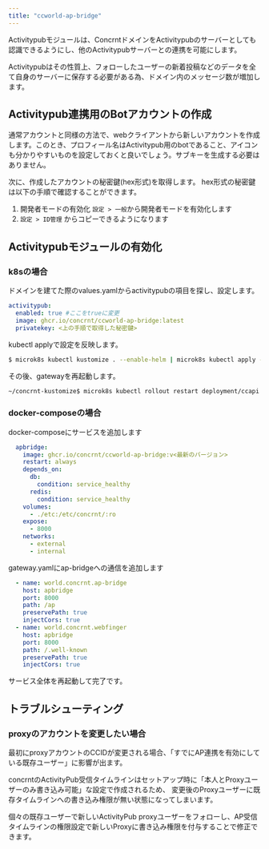 ```yaml
---
title: "ccworld-ap-bridge"
---
```



Activitypubモジュールは、ConcrntドメインをActivitypubのサーバーとしても認識できるようにし、他のActivitypubサーバーとの連携を可能にします。

<Aside>
Activitypubはその性質上、フォローしたユーザーの新着投稿などのデータを全て自身のサーバーに保存する必要がある為、ドメイン内のメッセージ数が増加します。
</Aside>

## Activitypub連携用のBotアカウントの作成
通常アカウントと同様の方法で、webクライアントから新しいアカウントを作成します。このとき、プロフィール名はActivitypub用のbotであること、アイコンも分かりやすいものを設定しておくと良いでしょう。サブキーを生成する必要はありません。

次に、作成したアカウントの秘密鍵(hex形式)を取得します。
hex形式の秘密鍵は以下の手順で確認することができます。

1. 開発者モードの有効化
  `設定 > 一般`から開発者モードを有効化します
2. `設定 > ID管理` からコピーできるようになります

## Activitypubモジュールの有効化

### k8sの場合
ドメインを建てた際のvalues.yamlからactivitypubの項目を探し、設定します。

```yaml
activitypub:
  enabled: true #ここをtrueに変更
  image: ghcr.io/concrnt/ccworld-ap-bridge:latest
  privatekey: <上の手順で取得した秘密鍵>
```

kubectl applyで設定を反映します。

```bash
$ microk8s kubectl kustomize . --enable-helm | microk8s kubectl apply -f -
```

その後、gatewayを再起動します。

```bash
~/concrnt-kustomize$ microk8s kubectl rollout restart deployment/ccapi -n concrnt
```

### docker-composeの場合

docker-composeにサービスを追加します
```yaml
  apbridge:
    image: ghcr.io/concrnt/ccworld-ap-bridge:v<最新のバージョン>
    restart: always
    depends_on:
      db:
        condition: service_healthy
      redis:
        condition: service_healthy
    volumes:
      - ./etc:/etc/concrnt/:ro
    expose:
      - 8000
    networks:
      - external
      - internal
```

gateway.yamlにap-bridgeへの通信を追加します
```yaml
  - name: world.concrnt.ap-bridge
    host: apbridge
    port: 8000
    path: /ap
    preservePath: true
    injectCors: true
  - name: world.concrnt.webfinger
    host: apbridge
    port: 8000
    path: /.well-known
    preservePath: true
    injectCors: true
```

サービス全体を再起動して完了です。

## トラブルシューティング

### proxyのアカウントを変更したい場合
最初にproxyアカウントのCCIDが変更される場合、「すでにAP連携を有効にしている既存ユーザー」に影響が出ます。

concrntのActivityPub受信タイムラインはセットアップ時に「本人とProxyユーザーのみ書き込み可能」な設定で作成されるため、
変更後のProxyユーザーに既存タイムラインへの書き込み権限が無い状態になってしまいます。

個々の既存ユーザーで新しいActivityPub proxyユーザーをフォローし、AP受信タイムラインの権限設定で新しいProxyに書き込み権限を付与することで修正できます。


